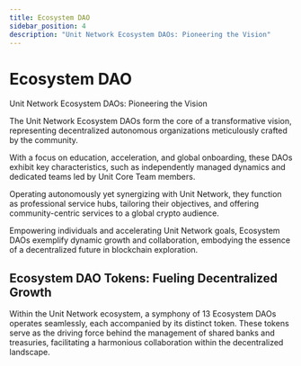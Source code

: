 ```yaml
---
title: Ecosystem DAO
sidebar_position: 4
description: "Unit Network Ecosystem DAOs: Pioneering the Vision"
---
```


# Ecosystem DAO

Unit Network Ecosystem DAOs: Pioneering the Vision

The Unit Network Ecosystem DAOs form the core of a transformative vision, representing decentralized autonomous organizations meticulously crafted by the community.

With a focus on education, acceleration, and global onboarding, these DAOs exhibit key characteristics, such as independently managed dynamics and dedicated teams led by Unit Core Team members.

Operating autonomously yet synergizing with Unit Network, they function as professional service hubs, tailoring their objectives, and offering community-centric services to a global crypto audience.

Empowering individuals and accelerating Unit Network goals, Ecosystem DAOs exemplify dynamic growth and collaboration, embodying the essence of a decentralized future in blockchain exploration.

## Ecosystem DAO Tokens: Fueling Decentralized Growth

Within the Unit Network ecosystem, a symphony of 13 Ecosystem DAOs operates seamlessly, each accompanied by its distinct token. These tokens serve as the driving force behind the management of shared banks and treasuries, facilitating a harmonious collaboration within the decentralized landscape.


<DocCardList />
